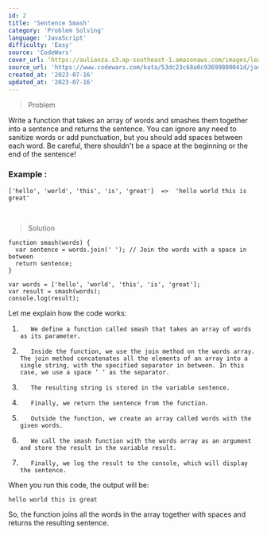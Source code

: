 ```yaml
---
id: 2
title: 'Sentence Smash'
category: 'Problem Solving'
language: 'JavaScript'
difficulty: 'Easy'
source: 'CodeWars'
cover_url: ‘https://aulianza.s3.ap-southeast-1.amazonaws.com/images/learn/learn-problem-solving.png’
source_url: 'https://www.codewars.com/kata/53dc23c68a0c93699800041d/javascript'
created_at: '2023-07-16'
updated_at: '2023-07-16'
---
```


> Problem

Write a function that takes an array of words and smashes them together into a sentence and returns the sentence. You can ignore any need to sanitize words or add punctuation, but you should add spaces between each word. Be careful, there shouldn't be a space at the beginning or the end of the sentence!

### Example :

```
['hello', 'world', 'this', 'is', 'great']  =>  'hello world this is great'
```

&nbsp;

> Solution

```
function smash(words) {
  var sentence = words.join(' '); // Join the words with a space in between
  return sentence;
}

var words = ['hello', 'world', 'this', 'is', 'great'];
var result = smash(words);
console.log(result);
```

Let me explain how the code works:

1.        We define a function called smash that takes an array of words as its parameter.
2.        Inside the function, we use the join method on the words array. The join method concatenates all the elements of an array into a single string, with the specified separator in between. In this case, we use a space ‘ ‘ as the separator.
3.        The resulting string is stored in the variable sentence.
4.        Finally, we return the sentence from the function.
5.        Outside the function, we create an array called words with the given words.
6.        We call the smash function with the words array as an argument and store the result in the variable result.
7.        Finally, we log the result to the console, which will display the sentence.

When you run this code, the output will be:

```
hello world this is great
```

So, the function joins all the words in the array together with spaces and returns the resulting sentence.
